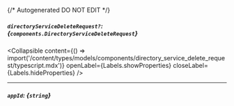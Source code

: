 {/* Autogenerated DO NOT EDIT  */}

##### `directoryServiceDeleteRequest?`: *{`components.DirectoryServiceDeleteRequest`}*

<Collapsible content={() => import('/content/types/models/components/directory_service_delete_request/typescript.mdx')} openLabel={Labels.showProperties} closeLabel={Labels.hideProperties} />


---
##### `appId`: *{`string`}*


